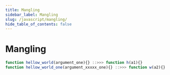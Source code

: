 ```yaml
---
title: Mangling
sidebar_label: Mangling
slug: /javascript/mangling/
hide_table_of_contents: false
---
```


# Mangling

```js
function hellow_world(argument_one){} ::>>> function h(a1){}
function hellow_world_one(argument_xxxxx_one){} ::>>> function w(a2){}
```
